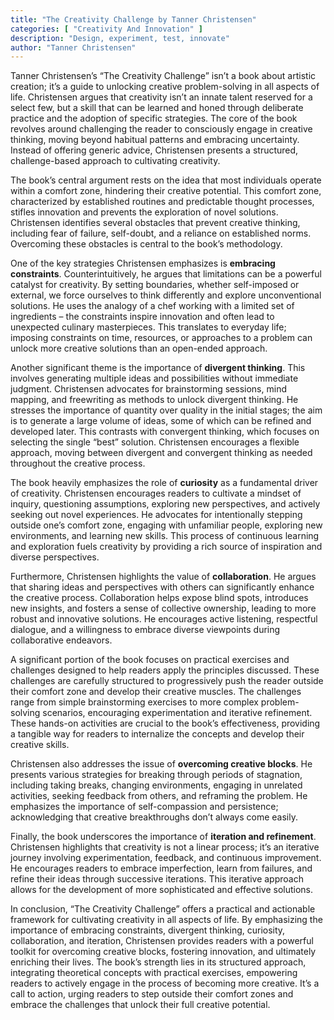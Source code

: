 ```yaml
---
title: "The Creativity Challenge by Tanner Christensen"
categories: [ "Creativity And Innovation" ]
description: "Design, experiment, test, innovate"
author: "Tanner Christensen"
---
```

Tanner Christensen's "The Creativity Challenge" isn't a book about artistic creation; it's a guide to unlocking creative problem-solving in all aspects of life. Christensen argues that creativity isn't an innate talent reserved for a select few, but a skill that can be learned and honed through deliberate practice and the adoption of specific strategies.  The core of the book revolves around challenging the reader to consciously engage in creative thinking, moving beyond habitual patterns and embracing uncertainty.  Instead of offering generic advice, Christensen presents a structured, challenge-based approach to cultivating creativity.

The book's central argument rests on the idea that most individuals operate within a comfort zone, hindering their creative potential. This comfort zone, characterized by established routines and predictable thought processes, stifles innovation and prevents the exploration of novel solutions. Christensen identifies several obstacles that prevent creative thinking, including fear of failure, self-doubt, and a reliance on established norms. Overcoming these obstacles is central to the book's methodology.

One of the key strategies Christensen emphasizes is **embracing constraints**.  Counterintuitively, he argues that limitations can be a powerful catalyst for creativity.  By setting boundaries, whether self-imposed or external, we force ourselves to think differently and explore unconventional solutions.  He uses the analogy of a chef working with a limited set of ingredients – the constraints inspire innovation and often lead to unexpected culinary masterpieces.  This translates to everyday life; imposing constraints on time, resources, or approaches to a problem can unlock more creative solutions than an open-ended approach.

Another significant theme is the importance of **divergent thinking**.  This involves generating multiple ideas and possibilities without immediate judgment.  Christensen advocates for brainstorming sessions, mind mapping, and freewriting as methods to unlock divergent thinking.  He stresses the importance of quantity over quality in the initial stages; the aim is to generate a large volume of ideas, some of which can be refined and developed later.  This contrasts with convergent thinking, which focuses on selecting the single "best" solution.  Christensen encourages a flexible approach, moving between divergent and convergent thinking as needed throughout the creative process.

The book heavily emphasizes the role of **curiosity** as a fundamental driver of creativity.  Christensen encourages readers to cultivate a mindset of inquiry, questioning assumptions, exploring new perspectives, and actively seeking out novel experiences. He advocates for intentionally stepping outside one's comfort zone, engaging with unfamiliar people, exploring new environments, and learning new skills.  This process of continuous learning and exploration fuels creativity by providing a rich source of inspiration and diverse perspectives.

Furthermore, Christensen highlights the value of **collaboration**.  He argues that sharing ideas and perspectives with others can significantly enhance the creative process.  Collaboration helps expose blind spots, introduces new insights, and fosters a sense of collective ownership, leading to more robust and innovative solutions.  He encourages active listening, respectful dialogue, and a willingness to embrace diverse viewpoints during collaborative endeavors.

A significant portion of the book focuses on practical exercises and challenges designed to help readers apply the principles discussed.  These challenges are carefully structured to progressively push the reader outside their comfort zone and develop their creative muscles.  The challenges range from simple brainstorming exercises to more complex problem-solving scenarios, encouraging experimentation and iterative refinement.  These hands-on activities are crucial to the book's effectiveness, providing a tangible way for readers to internalize the concepts and develop their creative skills.

Christensen also addresses the issue of **overcoming creative blocks**.  He presents various strategies for breaking through periods of stagnation, including taking breaks, changing environments, engaging in unrelated activities, seeking feedback from others, and reframing the problem.  He emphasizes the importance of self-compassion and persistence; acknowledging that creative breakthroughs don't always come easily.

Finally, the book underscores the importance of **iteration and refinement**.  Christensen highlights that creativity is not a linear process; it's an iterative journey involving experimentation, feedback, and continuous improvement. He encourages readers to embrace imperfection, learn from failures, and refine their ideas through successive iterations.  This iterative approach allows for the development of more sophisticated and effective solutions.

In conclusion, "The Creativity Challenge" offers a practical and actionable framework for cultivating creativity in all aspects of life.  By emphasizing the importance of embracing constraints, divergent thinking, curiosity, collaboration, and iteration, Christensen provides readers with a powerful toolkit for overcoming creative blocks, fostering innovation, and ultimately enriching their lives. The book's strength lies in its structured approach, integrating theoretical concepts with practical exercises, empowering readers to actively engage in the process of becoming more creative. It's a call to action, urging readers to step outside their comfort zones and embrace the challenges that unlock their full creative potential.

